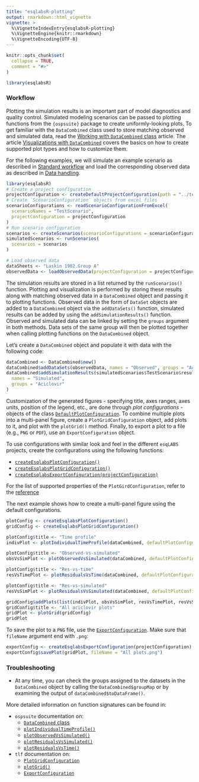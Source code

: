 ```yaml
---
title: "esqlabsR-plotting"
output: rmarkdown::html_vignette
vignette: >
  %\VignetteIndexEntry{esqlabsR-plotting}
  %\VignetteEngine{knitr::rmarkdown}
  %\VignetteEncoding{UTF-8}
---
```


```r
knitr::opts_chunk$set(
  collapse = TRUE,
  comment = "#>"
)
```

```r
library(esqlabsR)
```

### Workflow

Plotting the simulation results is an important part of model diagnostics and 
quality control. Simulated modeling scenarios can be passed to plotting functions 
from the `{ospsuite}` package to create uniformly-looking plots. To get familiar 
with the `DataCombined` class used to store matching observed and simulated data, 
read the [Working with `DataCombined` class](https://www.open-systems-pharmacology.org/OSPSuite-R/dev/articles/data-combined.html) 
article. The article [Visualizations with `DataCombined`](https://www.open-systems-pharmacology.org/OSPSuite-R/dev/articles/data-combined-plotting.html) 
covers the basics on how to create supported plot types and how to customize them. 

For the following examples, we will simulate an example scenario as described in 
[Standard workflow](standard-workflow.html) and load the corresponding observed 
data as described in [Data handling](data-handling.html).

```r
library(esqlabsR)
# Create a project configuration
projectConfiguration <- createDefaultProjectConfiguration(path = "../tests/data/TestProject/Code/ProjectConfiguration.xlsx")
# Create `ScenarioConfiguration` objects from excel files
scenarioConfigurations <- readScenarioConfigurationFromExcel(
  scenarioNames = "TestScenario",
  projectConfiguration = projectConfiguration
)
# Run scenario configuration
scenarios <- createScenarios(scenarioConfigurations = scenarioConfigurations)
simulatedScenarios <- runScenarios(
  scenarios = scenarios
)

# Load observed data
dataSheets <- "Laskin 1982.Group A"
observedData <- loadObservedData(projectConfiguration = projectConfiguration, sheets = dataSheets)
```

The simulation results are stored in a list returned by the `runScenarios()` 
function. Plotting and visualization is performed by storing these results 
along with matching observed data in a `DataCombined` object and passing it to 
plotting functions. Observed data in the form of `DataSet` objects are added to a 
`DataCombined` object via the `addDataSets()` function, simulated results can be 
added by using the `addSimulationResults()` function. Observed and simulated 
data can be linked by setting the `groups` argument in both methods. Data sets of the 
same group will then be plotted together when calling plotting functions on the `DataCombined` object.

Let's create a `DataCombined` object and populate it with data with the following code:

```r
dataCombined <- DataCombined$new()
dataCombined$addDataSets(observedData, names = "Observed", groups = "Aciclovir")
dataCombined$addSimulationResults(simulatedScenarios$TestScenario$results,
  names = "Simulated",
  groups = "Aciclovir"
)
```

Customization of the generated figures - specifying title, axes ranges, axes units, 
position of the legend, etc., are done through *plot configurations* - objects 
of the class [`DefaultPlotConfiguration`](https://www.open-systems-pharmacology.org/OSPSuite-R/dev/reference/DefaultPlotConfiguration.html). 
To combine multiple plots into a multi-panel figure, create a `PlotGridConfiguration` 
object, add plots to it, and plot with the `plotGrid()` method. Finally, to export 
a plot to a file (e.g., `PNG` or `PDF`), use an `ExportConfiguration` object.

To use configurations with similar look and feel in the different `esqLABS` projects, 
create the configurations using the following functions:

  - [`createEsqlabsPlotConfiguration()`](https://esqlabs.github.io/esqlabsR/reference/createEsqlabsPlotConfiguration.html)
  - [`createEsqlabsPlotGridConfiguration()`](https://esqlabs.github.io/esqlabsR/reference/createEsqlabsPlotGridConfiguration.html)
  - [`createEsqlabsExportConfiguration(projectConfiguration)`](https://esqlabs.github.io/esqlabsR/reference/createEsqlabsExportConfiguration.html)
  
For the list of supported properties of the `PlotGirdConfiguration`, refer to the 
[reference](https://www.open-systems-pharmacology.org/TLF-Library/reference/ExportConfiguration.html) 

The next example shows how to create a multi-panel figure using the default 
configurations.

```r
plotConfig <- createEsqlabsPlotConfiguration()
gridConfig <- createEsqlabsPlotGridConfiguration()

plotConfig$title <- "Time profile"
indivPlot <- plotIndividualTimeProfile(dataCombined, defaultPlotConfiguration = plotConfig)

plotConfig$title <- "Observed-vs-simulated"
obsVsSimPlot <- plotObservedVsSimulated(dataCombined, defaultPlotConfiguration = plotConfig)

plotConfig$title <- "Res-vs-time"
resVsTimePlot <- plotResidualsVsTime(dataCombined, defaultPlotConfiguration = plotConfig)

plotConfig$title <- "Res-vs-simulated"
resVsSimPlot <- plotResidualsVsSimulated(dataCombined, defaultPlotConfiguration = plotConfig)

gridConfig$addPlots(list(indivPlot, obsVsSimPlot, resVsTimePlot, resVsSimPlot))
gridConfig$title <- "All aciclovir plots"
gridPlot <- plotGrid(gridConfig)
gridPlot
```

To save the plot to a `PNG` file, use the [`ExportConfiguration`](https://www.open-systems-pharmacology.org/TLF-Library/reference/ExportConfiguration.html). Make sure that `fileName` argument end with 
`.png`:

```r
exportConfig <- createEsqlabsExportConfiguration(projectConfiguration)
exportConfig$savePlot(gridPlot, fileName = "All plots.png")
```

### Troubleshooting

* At any time, you can check the groups assigned to the datasets in the `DataCombined` 
object by calling the `DataCombined$groupMap` or by examining the output of `dataCombined$toDataFrame()`.

More detailed information on function signatures can be found in:

* `ospsuite` documentation on:
    * [`DataCombined` class](https://www.open-systems-pharmacology.org/OSPSuite-R/reference/DataCombined.html)
    * [`plotIndividualTimeProfile()`](https://www.open-systems-pharmacology.org/OSPSuite-R/reference/plotIndividualTimeProfile.html)
    * [`plotObservedVsSimulated()`](https://www.open-systems-pharmacology.org/OSPSuite-R/reference/plotObservedVsSimulated.html)
    * [`plotResidualsVsSimulated()`](https://www.open-systems-pharmacology.org/OSPSuite-R/reference/plotResidualsVsSimulated.html)
    * [`plotResidualsVsTime()`](https://www.open-systems-pharmacology.org/OSPSuite-R/reference/plotResidualsVsTime.html)
* `tlf` documentation on:
    * [`PlotGridConfiguration`](https://www.open-systems-pharmacology.org/TLF-Library/reference/PlotGridConfiguration.html)
    * [`plotGrid()`](https://www.open-systems-pharmacology.org/TLF-Library/reference/plotGrid.html)
    * [`ExportConfiguration`](https://www.open-systems-pharmacology.org/TLF-Library/reference/ExportConfiguration.html)
